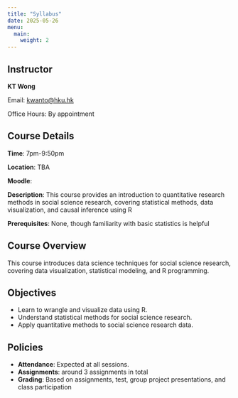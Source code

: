 ---
title: "Syllabus"
date: 2025-05-26
menu:
  main:
    weight: 2
---

## Instructor

::: {.instructor}
**KT Wong**  \

Email: [kwanto@hku.hk](mailto:kwanto@hku.hk)  \

Office Hours: By appointment    


:::

## Course Details

::: {.course-details}

**Time**:  7pm-9:50pm  \

**Location**: TBA \

**Moodle**:  \

**Description**: This course provides an introduction to quantitative research methods in social science research, covering statistical methods, data visualization, and causal inference using R

**Prerequisites**: None, though familiarity with basic statistics is helpful

:::

## Course Overview
This course introduces data science techniques for social science research, covering data visualization, statistical modeling, and R programming.

## Objectives
- Learn to wrangle and visualize data using R.
- Understand statistical methods for social science research.
- Apply quantitative methods to social science research data.

## Policies
- **Attendance**: Expected at all sessions.
- **Assignments**: around 3 assignments in total
- **Grading**: Based on assignments, test, group project presentations, and class participation
